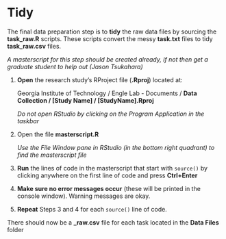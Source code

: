 # Tidy

The final data preparation step is to **tidy** the raw data files by sourcing the **task_raw.R** scripts. These scripts convert the messy **task.txt** files to tidy **task_raw.csv** files. 

*A masterscript for this step should be created already, if not then get a graduate student to help out (Jason Tsukahara)*

1. **Open** the research study's RProject file (**.Rproj**) located at:

    Georgia Institute of Technology / Engle Lab - Documents / **Data Collection / [Study Name] / [StudyName].Rproj**

    *Do not open RStudio by clicking on the Program Application in the taskbar*
    
2. Open the file **masterscript.R**

    *Use the File Window pane in RStudio (in the bottom right quadrant) to find the masterscript file*
    
3. **Run** the lines of code in the masterscript that start with `source()` by clicking anywhere on the first line of code and press **Ctrl+Enter**

4. **Make sure no error messages occur** (these will be printed in the console window). Warning messages are okay.

5. **Repeat** Steps 3 and 4 for each `source()` line of code.

There should now be a **\_raw.csv** file for each task located in the **Data Files** folder

